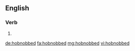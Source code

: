 ==English==

===Verb===
{{head|en}}

# {{en-past of|hobnob}}

[[de:hobnobbed]]
[[fa:hobnobbed]]
[[mg:hobnobbed]]
[[vi:hobnobbed]]